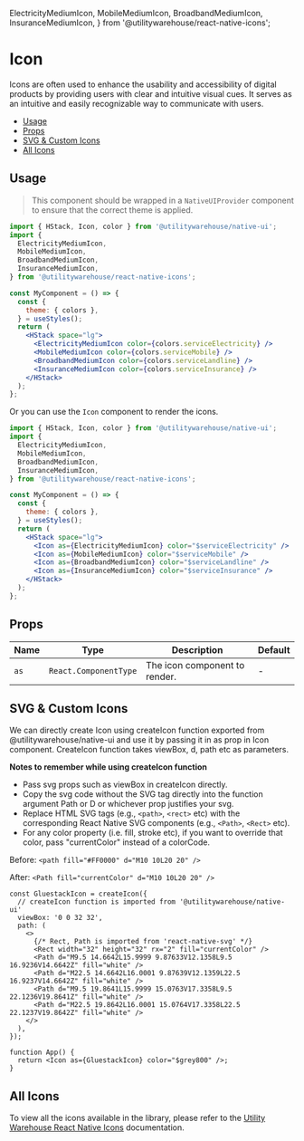   ElectricityMediumIcon,
  MobileMediumIcon,
  BroadbandMediumIcon,
  InsuranceMediumIcon,
} from '@utilitywarehouse/react-native-icons';

<BackToTopButton />

<Meta of={IconStories} />

# Icon

Icons are often used to enhance the usability and accessibility of digital products by providing users with clear and intuitive visual cues. It serves as an intuitive and easily recognizable way to communicate with users.

- [Usage](#usage)
- [Props](#props)
- [SVG & Custom Icons](#svg--custom-icons)
- [All Icons](#all-icons)

## Usage

> This component should be wrapped in a `NativeUIProvider` component to ensure that the correct theme is applied.

<Canvas>
  <NativeUIProvider>
    <Center>
      <HStack space="lg">
        <ElectricityMediumIcon color={colorsCommon.serviceElectricity} />
        <MobileMediumIcon color={colorsCommon.serviceMobile} />
        <BroadbandMediumIcon color={colorsCommon.serviceLandline} />
        <InsuranceMediumIcon color={colorsCommon.serviceInsurance} />
      </HStack>
    </Center>
  </NativeUIProvider>
</Canvas>

```jsx
import { HStack, Icon, color } from '@utilitywarehouse/native-ui';
import {
  ElectricityMediumIcon,
  MobileMediumIcon,
  BroadbandMediumIcon,
  InsuranceMediumIcon,
} from '@utilitywarehouse/react-native-icons';

const MyComponent = () => {
  const {
    theme: { colors },
  } = useStyles();
  return (
    <HStack space="lg">
      <ElectricityMediumIcon color={colors.serviceElectricity} />
      <MobileMediumIcon color={colors.serviceMobile} />
      <BroadbandMediumIcon color={colors.serviceLandline} />
      <InsuranceMediumIcon color={colors.serviceInsurance} />
    </HStack>
  );
};
```

Or you can use the `Icon` component to render the icons.

```jsx
import { HStack, Icon, color } from '@utilitywarehouse/native-ui';
import {
  ElectricityMediumIcon,
  MobileMediumIcon,
  BroadbandMediumIcon,
  InsuranceMediumIcon,
} from '@utilitywarehouse/react-native-icons';

const MyComponent = () => {
  const {
    theme: { colors },
  } = useStyles();
  return (
    <HStack space="lg">
      <Icon as={ElectricityMediumIcon} color="$serviceElectricity" />
      <Icon as={MobileMediumIcon} color="$serviceMobile" />
      <Icon as={BroadbandMediumIcon} color="$serviceLandline" />
      <Icon as={InsuranceMediumIcon} color="$serviceInsurance" />
    </HStack>
  );
};
```

## Props

| Name | Type                  | Description                   | Default |
| ---- | --------------------- | ----------------------------- | ------- |
| `as` | `React.ComponentType` | The icon component to render. | -       |

## SVG & Custom Icons

We can directly create Icon using createIcon function exported from @utilitywarehouse/native-ui and use it by passing it in as prop in Icon component.
CreateIcon function takes viewBox, d, path etc as parameters.

**Notes to remember while using createIcon function**

- Pass svg props such as viewBox in createIcon directly.
- Copy the svg code without the SVG tag directly into the function argument Path or D or whichever prop justifies your svg.
- Replace HTML SVG tags (e.g., `<path>`, `<rect>` etc) with the corresponding React Native SVG components (e.g., `<Path>`, `<Rect>` etc).
- For any color property (i.e. fill, stroke etc), if you want to override that color, pass "currentColor" instead of a colorCode.

Before:
`<path fill="#FF0000" d="M10 10L20 20" /> `

After:
`<Path fill="currentColor" d="M10 10L20 20" /> `

<Canvas>
  <NativeUIProvider>
    <Center>
      <HStack gap={10}>
        <Icon as={GluestackIcon} color="$grey800" />
      </HStack>
    </Center>
  </NativeUIProvider>
</Canvas>

```tsx
const GluestackIcon = createIcon({
  // createIcon function is imported from '@utilitywarehouse/native-ui'
  viewBox: '0 0 32 32',
  path: (
    <>
      {/* Rect, Path is imported from 'react-native-svg' */}
      <Rect width="32" height="32" rx="2" fill="currentColor" />
      <Path d="M9.5 14.6642L15.9999 9.87633V12.1358L9.5 16.9236V14.6642Z" fill="white" />
      <Path d="M22.5 14.6642L16.0001 9.87639V12.1359L22.5 16.9237V14.6642Z" fill="white" />
      <Path d="M9.5 19.8641L15.9999 15.0763V17.3358L9.5 22.1236V19.8641Z" fill="white" />
      <Path d="M22.5 19.8642L16.0001 15.0764V17.3358L22.5 22.1237V19.8642Z" fill="white" />
    </>
  ),
});

function App() {
  return <Icon as={GluestackIcon} color="$grey800" />;
}
```

## All Icons

To view all the icons available in the library, please refer to the [Utility Warehouse React Native Icons](https://uw-icons.vercel.app/) documentation.
